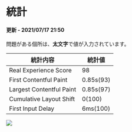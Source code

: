 
# 統計
#### 更新 - 2021/07/17 21:50

問題がある個所は、**太文字**で値が入力されています。

| 統計内容     | 統計値 | 
| ------------ | ---- |
| Real Experience Score | 98 |
| First Contentful Paint | 0.85s(93) |
| Largest Contentful Paint | 0.85s(97) |
| Cumulative Layout Shift | 0(100) |
| First Input Delay | 6ms(100) |

<Bleed>
  <Image src="/analytics/2021-07-17.png" width={2288} height={1974} layout="intrinsic" />
</Bleed>
